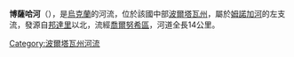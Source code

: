 '''博薩哈河'''（{{lang-uk|Босаха}}），是[[烏克蘭|烏克蘭]]的河流，位於該國中部[[波爾塔瓦州|波爾塔瓦州]]，屬於[[姆諾加河|姆諾加河]]的左支流，發源自[[邦達里_(喬爾努希區)|邦達里]]以北，流經[[喬爾努希區|喬爾努希區]]，河道全長14公里。

{{DEFAULTSORT:Босаха}}
[[Category:波爾塔瓦州河流|Category:波爾塔瓦州河流]]


{{Ukraine-river-stub}}